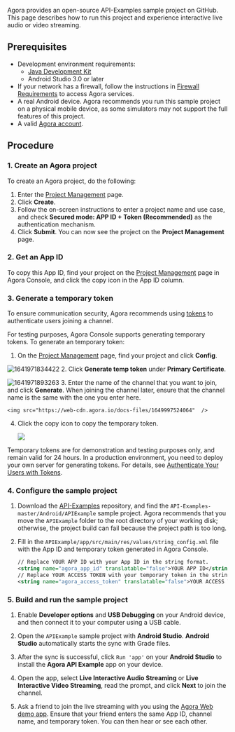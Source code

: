 
<PlatformWrapper notAllowed="android">

<NotSupported />

</PlatformWrapper>

<PlatformWrapper platform="android">

Agora provides an open-source <Link to="{{GLOBAL.ANDROID_API_EXAMPLES_ROOT}}">API-Examples</Link> sample project on GitHub. This page describes how to run this project and experience interactive live audio or video streaming.

## Prerequisites

- Development environment requirements:
  - [Java Development Kit](https://www.oracle.com/java/technologies/javase-downloads.html)
  - Android Studio 3.0 or later
- If your network has a firewall, follow the instructions in [Firewall Requirements](../reference/firewall) to access Agora services.
- A real Android device. Agora recommends you run this sample project on a physical mobile device, as some simulators may not support the full features of this project.
- A valid [Agora account](../reference/manage-agora-account#sign-up-and-log-in).

## Procedure

### 1. Create an Agora project
To create an Agora project, do the following:

1. Enter the [Project Management](https://console.agora.io/projects) page.
2. Click **Create**.
3. Follow the on-screen instructions to enter a project name and use case, and check **Secured mode: APP ID + Token (Recommended)** as the authentication mechanism.
4. Click **Submit**. You can now see the project on the **Project Management** page.

### 2. Get an App ID
To copy this App ID, find your project on the [Project Management](https://console.agora.io/projects) page in Agora Console, and click the copy icon in the App ID column.


### 3. Generate a temporary token
To ensure communication security, Agora recommends using [tokens](../reference/glossary#token) to authenticate users joining a channel.

For testing purposes, Agora Console supports generating <Vg k="VSDK" /> temporary tokens. To generate an <Vg k="VSDK" /> temporary token:
1. On the [Project Management](https://console.agora.io/projects) page, find your project and click **Config**.
  
  ![1641971834422](https://web-cdn.agora.io/docs-files/1641971834422) 
2. Click **Generate temp <Vg k="VSDK" /> token** under **Primary Certificate**.
  
  ![1641971893263](https://web-cdn.agora.io/docs-files/1641971893263)
3. Enter the name of the channel that you want to join, and click **Generate**. When joining the channel later, ensure that the channel name is the same with the one you enter here.
    
    <img src="https://web-cdn.agora.io/docs-files/1649997524064"  />
4. Click the copy icon to copy the temporary token. 
    
    <img src="https://web-cdn.agora.io/docs-files/1649997750496"  />

<div class="alert note">Temporary tokens are for demonstration and testing purposes only, and remain valid for 24 hours. In a production environment, you need to deploy your own server for generating tokens. For details, see <a href="../basic-features/token-server">Authenticate Your Users with Tokens</a>.</div>


### 4. Configure the sample project

1. Download the [API-Examples](https://github.com/AgoraIO/API-Examples) repository, and find the `API-Examples-master/Android/APIExample` sample project.
   Agora recommends that you move the `APIExample` folder to the root directory of your working disk; otherwise, the project build can fail because the project path is too long.

2. Fill in the `APIExample/app/src/main/res/values/string_config.xml` file with the App ID and temporary token generated in Agora Console.

   ```xml
   // Replace YOUR APP ID with your App ID in the string format. 
   <string name="agora_app_id" translatable="false">YOUR APP ID</string>
   // Replace YOUR ACCESS TOKEN with your temporary token in the string format.
   <string name="agora_access_token" translatable="false">YOUR ACCESS TOKEN</string>
   ```

### 5. Build and run the sample project

1. Enable **Developer options** and **USB Debugging** on your Android device, and then connect it to your computer using a USB cable.

2. Open the `APIExample` sample project with **Android Studio**. **Android Studio** automatically starts the sync with Grade files.

3. After the sync is successful, click `Run 'app'` on your **Android Studio** to install the **Agora API Example** app on your device.

4. Open the app, select **Live Interactive Audio Streaming** or **Live Interactive Video Streaming**, read the prompt, and click **Next** to join the channel.

5. Ask a friend to join the live streaming with you using the [Agora Web demo app](https://webdemo.agora.io/basicVoiceCall/index.html). Ensure that your friend enters the same App ID, channel name, and temporary token. You can then hear or see each other.

</PlatformWrapper>